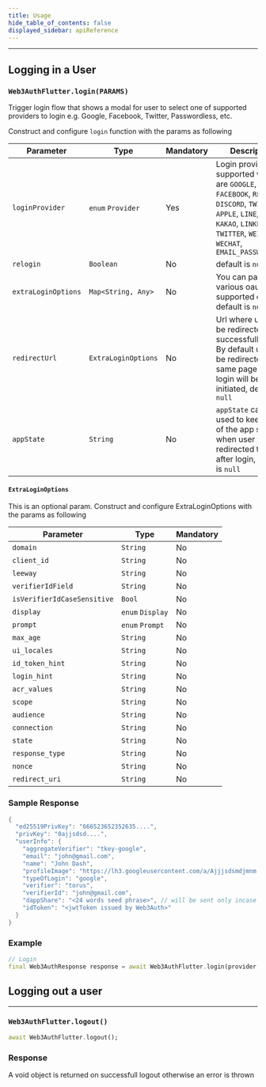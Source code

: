 ```yaml
---
title: Usage
hide_table_of_contents: false
displayed_sidebar: apiReference
---
```


---


## Logging in a User

### `Web3AuthFlutter.login(PARAMS)`

Trigger login flow that shows a modal for user to select one of supported providers to login e.g. Google, Facebook, Twitter, Passwordless, etc.

Construct and configure `login` function with the params as following

| Parameter           | Type                | Mandatory | Description                                                                                                                                                                                  |
| ------------------- | ------------------- | --------- | -------------------------------------------------------------------------------------------------------------------------------------------------------------------------------------------- |
| `loginProvider`     | `enum` `Provider`   | Yes       | Login provider, supported values are `GOOGLE`, `FACEBOOK`, `REDDIT`, `DISCORD`, `TWITCH`, `APPLE`, `LINE`, `GITHUB`, `KAKAO`, `LINKEDIN`, `TWITTER`, `WEIBO`, `WECHAT`, `EMAIL_PASSWORDLESS` |
| `relogin`           | `Boolean`           | No        | default is `null`                                                                                                                                                                            |
| `extraLoginOptions` | `Map<String, Any>`  | No        | You can pass various oauth supported options, default is `null`                                                                                                                              |
| `redirectUrl`       | `ExtraLoginOptions` | No        | Url where user will be redirected after successfull login. By default user will be redirected to same page where login will be initiated, default is `null`                                  |
| `appState`          | `String`            | No        | `appState` can be used to keep track of the app state when user will be redirected to app after login, default is `null`                                                                     |

#### `ExtraLoginOptions`

This is an optional param. Construct and configure ExtraLoginOptions with the params as following

| Parameter                   | Type             | Mandatory |
| --------------------------- | ---------------- | --------- |
| `domain`                    | `String`         | No        |
| `client_id`                 | `String`         | No        |
| `leeway`                    | `String`         | No        |
| `verifierIdField`           | `String`         | No        |
| `isVerifierIdCaseSensitive` | `Bool`           | No        |
| `display`                   | `enum` `Display` | No        |
| `prompt`                    | `enum` `Prompt`  | No        |
| `max_age`                   | `String`         | No        |
| `ui_locales`                | `String`         | No        |
| `id_token_hint`             | `String`         | No        |
| `login_hint`                | `String`         | No        |
| `acr_values`                | `String`         | No        |
| `scope`                     | `String`         | No        |
| `audience`                  | `String`         | No        |
| `connection`                | `String`         | No        |
| `state`                     | `String`         | No        |
| `response_type`             | `String`         | No        |
| `nonce`                     | `String`         | No        |
| `redirect_uri`              | `String`         | No        |

### Sample Response

```dart
{
  "ed25519PrivKey": "666523652352635....",
  "privKey": "0ajjsdsd....",
  "userInfo": {
    "aggregateVerifier": "tkey-google",
    "email": "john@gmail.com",
    "name": "John Dash",
    "profileImage": "https://lh3.googleusercontent.com/a/Ajjjsdsmdjmnm...",
    "typeOfLogin": "google",
    "verifier": "torus",
    "verifierId": "john@gmail.com",
    "dappShare": "<24 words seed phrase>", // will be sent only incase of custom verifiers
    "idToken": "<jwtToken issued by Web3Auth>"
  }
}
```

### Example

```dart
// Login
final Web3AuthResponse response = await Web3AuthFlutter.login(provider: Provider.google);
```

## Logging out a user

---

### `Web3AuthFlutter.logout()`

```dart
await Web3AuthFlutter.logout();
```

### Response

A void object is returned on successfull logout otherwise an error is thrown
